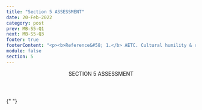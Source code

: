 ```yaml
---
title: "Section 5 ASSESSMENT"
date: 20-Feb-2022
category: post
prev: MB-S5-Q1
next: MB-S5-Q3
footer: true
footerContent: "<p><b>Reference&#58; 1.</b> AETC. Cultural humility & reducing stigma and discrimination. Provider Handbook. March 31, 2020. Accessed May 20, 2022. https://aidsetc.org/resource/cultural-humility-reducing-stigma-and-discrimination-provider-handbook</p>"
module: false
section: 5
---
```


<Header>
  SECTION 5<span className="text-red"> ASSESSMENT</span>
</Header>

{" "}

<Quiz
  title="Cultural Humility requires a short-term commitment to learn."
  options="True
  False"
  answer="1"
  response="Cultural humility is an ongoing commitment to self-evaluation and self-critique.<sup>1</sup>"
/>
